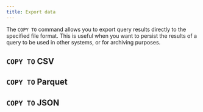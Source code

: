 ```yaml
---
title: Export data
---
```



The `COPY TO` command allows you to export query results directly to the specified file format. This
is useful when you want to persist the results of a query to be used in other systems, or for
archiving purposes.

## `COPY TO` CSV

<LinkCard
  title="Export CSV"
  href="/export/csv"
/>

## `COPY TO` Parquet

<LinkCard
  title="Export Parquet"
  href="/export/parquet"
/>

## `COPY TO` JSON

<LinkCard
  title="Export JSON"
  href="/export/json"
/>